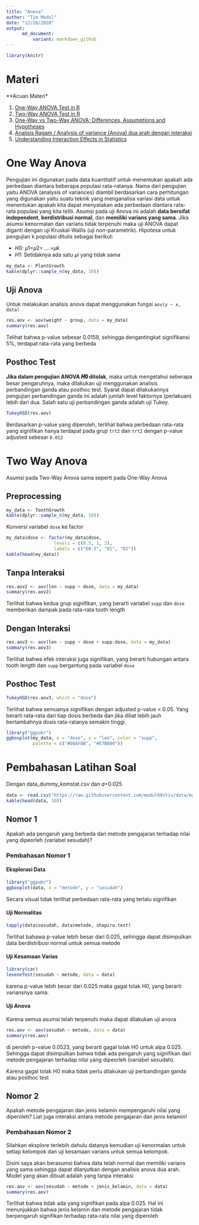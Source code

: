 ```yaml
---
title: "Anova"
author: "Tim Modul"
date: "12/28/2020"
output: 
      md_document:
          variant: markdown_github
---
```


```r
library(knitr)
```

# Materi
**Acuan Materi*

1. [One-Way ANOVA Test in R](http://www.sthda.com/english/wiki/one-way-anova-test-in-r)
2. [Two-Way ANOVA Test in R](http://www.sthda.com/english/wiki/two-way-anova-test-in-r)
3. [One-Way vs Two-Way ANOVA: Differences, Assumptions and Hypotheses](https://www.technologynetworks.com/informatics/articles/one-way-vs-two-way-anova-definition-differences-assumptions-and-hypotheses-306553)
4. [Analisis Ragam / Analysis of variance (Anova) dua arah dengan interaksi](https://statistikceria.blogspot.com/2014/01/analisis-ragam-analysis-of-variance-anova-dua-arah-dengan-interaksi.html)
5. [Understanding Interaction Effects in Statistics](https://statisticsbyjim.com/regression/interaction-effects/)

# One Way Anova
Pengujian ini digunakan pada data kuantitatif untuk menentukan apakah ada perbedaan diantara beberapa populasi rata-ratanya. Nama dari pengujian yaitu ANOVA (analysis of variances) diambil berdasarkan cara perhitungan yang digunakan yaitu suatu teknik yang menganalisa variasi data untuk menentukan apakah kita dapat menyatakan ada perbedaan diantara rata-rata populasi yang kita teliti. Asumsi pada uji Anova ini adalah **data bersifat independent**, **berdistribusi normal**, dan **memiliki varians yang sama**. Jika asumsi kenormalan dan varians tidak terpenuhi maka uji ANOVA dapat diganti dengan uji Kruskal-Wallis (uji non-parametrik). Hipotesa untuk pengujian k populasi ditulis sebagai berikut:

- 𝐻0: 𝜇1=𝜇2= ... =𝜇𝑘
- 𝐻1: Setidaknya ada satu 𝜇𝑖 yang tidak sama

```r
my_data <- PlantGrowth
kable(dplyr::sample_n(my_data, 10))
```

## Uji Anova

Untuk melakukan analisis anova dapat menggunakan fungsi `aov(y ~ x, data)`

```r
res.aov <- aov(weight ~ group, data = my_data)
summary(res.aov)
```

Telihat bahwa p-value sebesar 0.0159, sehingga dengantingkat signifikansi 5%, terdapat rata-rata yang berbeda

## Posthoc Test
**Jika dalam pengujian ANOVA 𝑯𝟎 ditolak**, maka untuk mengetahui seberapa besar pengaruhnya, maka dilakukan uji menggunakan analisis perbandingan ganda atau posthoc test. Syarat dapat dilakukannya pengujian perbandingan ganda ini adalah jumlah level faktornya (perlakuan) lebih dari dua. Salah satu uji perbandingan ganda adalah uji Tukey.

```r
TukeyHSD(res.aov)
```

Berdasarkan p-value yang diperoleh, terlihat bahwa perbedaan rata-rata yang signifikan hanya terdapat pada grup `trt2` dan `trt2` dengan p-value adjusted sebesar `0.012`

# Two Way Anova
Asumsi pada Two-Way Anova sama seperti pada One-Way Anova

## Preprocessing
```r
my_data <- ToothGrowth
kable(dplyr::sample_n(my_data, 10))
```

Konversi variabel `dose` ke factor
```r
my_data$dose <- factor(my_data$dose, 
                  levels = c(0.5, 1, 2),
                  labels = c("D0.5", "D1", "D2"))
kable(head(my_data))
```

## Tanpa Interaksi
```r
res.aov2 <- aov(len ~ supp + dose, data = my_data)
summary(res.aov2)
```

Terlihat bahwa kedua grup signifikan, yang berarti variabel `supp` dan `dose` memberikan dampak pada rata-rata tooth length

## Dengan Interaksi
```r
res.aov3 <- aov(len ~ supp + dose + supp:dose, data = my_data)
summary(res.aov3)
```

Terlihat bahwa efek interaksi juga signifikan, yang berarti hubungan antara tooth length dan `supp` bergantung pada variabel `dose`

## Posthoc Test
```r
TukeyHSD(res.aov3, which = "dose")
```
Terlihat bahwa semuanya signifikan dengan adjusted p-value < 0.05. Yang berarti rata-rata dari tiap dosis berbeda dan jika diliat lebih jauh bertambahnya dosis rata-ratanya semakin tinggi.

```r
library("ggpubr")
ggboxplot(my_data, x = "dose", y = "len", color = "supp",
          palette = c("#00AFBB", "#E7B800"))
```

# Pembahasan Latihan Soal
Dengan data_dummy_komstat.csv dan 𝛼=0.025
```r
data <- read.csv("https://raw.githubusercontent.com/modul60stis/data/main/data_dummy_komstat.csv")
kable(head(data, 10))
```

## Nomor 1
Apakah ada pengaruh yang berbeda dari metode pengajaran terhadap nilai yang dipeorleh (variabel sesudah)?

### Pembahasan Nomor 1

#### Eksplorasi Data
```r
library("ggpubr")
ggboxplot(data, x = "metode", y = "sesudah")
```

Secara visual tidak terlihat perbedaan rata-rata yang terlalu signifikan

#### Uji Normalitas
```r
tapply(data$sesudah, data$metode, shapiro.test)
```

Terlihat bahawa p-value lebih besar dari 0.025, sehingga dapat disimpulkan data berdistribusi normal untuk semua metode

#### Uji Kesamaan Varias
```r
library(car)
leveneTest(sesudah ~ metode, data = data)
```

karena p-value lebih besar dari 0.025 maka gagal tolak H0, yang berarti variansnya sama.

#### Uji Anova
Karena semua asumsi telah terpenuhi maka dapat dilakukan uji anova

```r
res.aov <- aov(sesudah ~ metode, data = data)
summary(res.aov)
```

di peroleh p-value 0.0523, yang berarti gagal tolak H0 untuk alpa 0.025. Sehingga dapat disimpulkan bahwa tidak ada pengaruh yang signifikan dari metode pengajaran terhadap nilai yang dipeorleh (variabel sesudah).

Karena gagal tolak H0 maka tidak perlu dilakukan uji perbandingan ganda atau posthoc test

## Nomor 2
Apakah metode pengajaran dan jenis kelamin mempengaruhi nilai yang diperoleh? Liat juga interaksi antara metode pengajaran dan jenis kelamin!

### Pembahasan Nomor 2

Silahkan eksplore terlebih dahulu datanya kemudian uji kenormalan untuk setiap kelompok dan uji kesamaan varians untuk semua kelompok.

Disini saya akan berasumsi bahwa data telah normal dan memiliki varians yang sama sehingga dapat dilanjutkan dengan analisis anova dua arah. Model yang akan dibuat adalah yang tanpa interaksi

```r
res.aov <- aov(sesudah ~ metode + jenis_kelamin, data = data)
summary(res.aov)
```

Terlihat bahwa tidak ada yang signifikan pada alpa 0.025. Hal ini menunjukkan bahwa jenis kelamin dan metode pengajaran tidak berpengaruh signifikan terhadap rata-rata nilai yang diperoleh